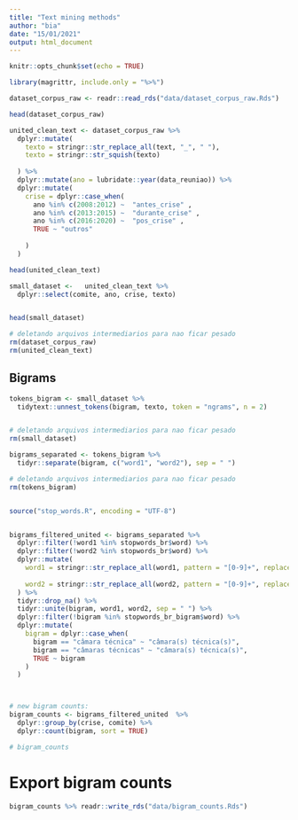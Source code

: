 ```yaml
---
title: "Text mining methods"
author: "bia"
date: "15/01/2021"
output: html_document
---
```


```r
knitr::opts_chunk$set(echo = TRUE)
```

```r
library(magrittr, include.only = "%>%")

dataset_corpus_raw <- readr::read_rds("data/dataset_corpus_raw.Rds")

head(dataset_corpus_raw)
```


```r
united_clean_text <- dataset_corpus_raw %>%
  dplyr::mutate(
    texto = stringr::str_replace_all(text, "_", " "),
    texto = stringr::str_squish(texto)
    
  ) %>%
  dplyr::mutate(ano = lubridate::year(data_reuniao)) %>%
  dplyr::mutate(
    crise = dplyr::case_when(
      ano %in% c(2008:2012) ~  "antes_crise" ,
      ano %in% c(2013:2015) ~  "durante_crise" ,
      ano %in% c(2016:2020) ~  "pos_crise" ,
      TRUE ~ "outros"
      
    )
  )

head(united_clean_text)

small_dataset <-   united_clean_text %>%
  dplyr::select(comite, ano, crise, texto) 


head(small_dataset)

# deletando arquivos intermediarios para nao ficar pesado
rm(dataset_corpus_raw)
rm(united_clean_text)
```


## Bigrams

```r
tokens_bigram <- small_dataset %>%
  tidytext::unnest_tokens(bigram, texto, token = "ngrams", n = 2)


# deletando arquivos intermediarios para nao ficar pesado
rm(small_dataset)
```


```r
bigrams_separated <- tokens_bigram %>%
  tidyr::separate(bigram, c("word1", "word2"), sep = " ")

# deletando arquivos intermediarios para nao ficar pesado
rm(tokens_bigram)


source("stop_words.R", encoding = "UTF-8")


bigrams_filtered_united <- bigrams_separated %>%
  dplyr::filter(!word1 %in% stopwords_br$word) %>%
  dplyr::filter(!word2 %in% stopwords_br$word) %>%
  dplyr::mutate(
    word1 = stringr::str_replace_all(word1, pattern = "[0-9]+", replacement = NA_character_),
    
    word2 = stringr::str_replace_all(word2, pattern = "[0-9]+", replacement = NA_character_)
  ) %>%
  tidyr::drop_na() %>%
  tidyr::unite(bigram, word1, word2, sep = " ") %>%
  dplyr::filter(!bigram %in% stopwords_br_bigram$word) %>%
  dplyr::mutate(
    bigram = dplyr::case_when(
      bigram == "câmara técnica" ~ "câmara(s) técnica(s)",
      bigram == "câmaras técnicas" ~ "câmara(s) técnica(s)",
      TRUE ~ bigram
    )
  )



# new bigram counts:
bigram_counts <- bigrams_filtered_united  %>%
  dplyr::group_by(crise, comite) %>%
  dplyr::count(bigram, sort = TRUE)

# bigram_counts

```

# Export bigram counts

```r
bigram_counts %>% readr::write_rds("data/bigram_counts.Rds")
```

